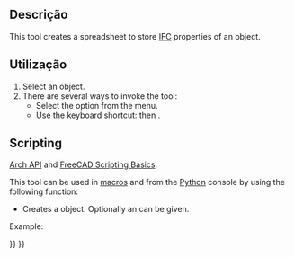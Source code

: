 <languages/>

<div class="mw-translate-fuzzy">
{{Docnav
|[[Arch_3Views/pt-br|3 vistas da malha]]
|[[Arch_ToggleSubs/pt-br|Alternar Subcomponentes]]
|[[Arch_Workbench/pt-br|Arch]]
|IconL=Arch_3Views.svg
|IconR=Arch_ToggleSubs.svg
|IconC=Workbench_Arch.svg
}}
</div>

{{VeryImportantMessage|THIS COMMAND IS PART OF THE INTEGRATED [[BIM_Workbench|BIM WORKBENCH]] IN V1.0<br>
This page has been updated for that version.}}

{{GuiCommand
|Name=Arch IfcSpreadsheet
|MenuLocation=Utils → Create IFC spreadsheet...
|Workbenches=[[BIM_Workbench|BIM]]
|Shortcut={{KEY|I}} {{KEY|P}}
|SeeAlso=[[Arch_IFC|Arch IFC]]
}}

<span id="Description"></span>
== Descrição ==

This tool creates a spreadsheet to store [[Arch_IFC|IFC]] properties of an object.

<span id="Usage"></span>
==Utilização==

# Select an object.
# There are several ways to invoke the tool: 
#* Select the {{MenuCommand|Utils → [[Image:Arch_IfcSpreadsheet.svg|16px]] Create IFC spreadsheet...}} option from the menu.
#* Use the keyboard shortcut: {{KEY|I}} then {{KEY|P}}.

== Scripting ==

{{Emphasis|See also:}} [[Arch_API|Arch API]] and [[FreeCAD_Scripting_Basics|FreeCAD Scripting Basics]].

This tool can be used in [[Macros|macros]] and from the [[Python|Python]] console by using the following function:
{{Code|code=
spreadsheet = makeIfcSpreadsheet(archobj=None)
}}

* Creates a {{incode|spreadsheet}} object. Optionally an {{incode|archobj}} can be given.

Example:
{{Code|code=
import FreeCAD, Draft, Arch

Line = Draft.makeWire([FreeCAD.Vector(0, 0, 0), FreeCAD.Vector(2000, 2000, 0)])
Wall = Arch.makeWall(Line, width=150, height=3000)
FreeCAD.ActiveDocument.recompute()

spreadsheet = Arch.makeIfcSpreadsheet(Wall)
}}


<div class="mw-translate-fuzzy">
{{Docnav
|[[Arch_3Views/pt-br|3 vistas da malha]]
|[[Arch_ToggleSubs/pt-br|Alternar Subcomponentes]]
|[[Arch_Workbench/pt-br|Arch]]
|IconL=Arch_3Views.svg
|IconR=Arch_ToggleSubs.svg
|IconC=Workbench_Arch.svg
}}
</div>

{{BIM_Tools_navi{{#translation:}}}}
{{Userdocnavi{{#translation:}}}}